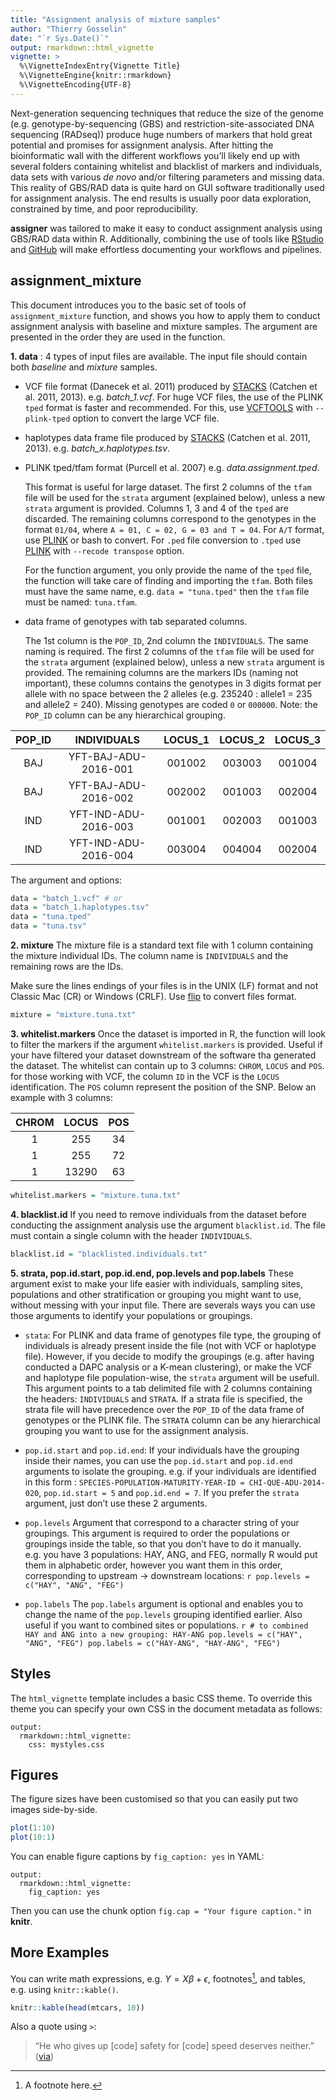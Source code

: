 ```yaml
---
title: "Assignment analysis of mixture samples"
author: "Thierry Gosselin"
date: "`r Sys.Date()`"
output: rmarkdown::html_vignette
vignette: >
  %\VignetteIndexEntry{Vignette Title}
  %\VignetteEngine{knitr::rmarkdown}
  %\VignetteEncoding{UTF-8}
---
```


Next-generation sequencing techniques that reduce the size of the genome (e.g. genotype-by-sequencing (GBS) and
restriction-site-associated DNA sequencing (RADseq)) produce huge numbers of markers that hold great potential and promises for assignment analysis. After hitting the bioinformatic wall with the different workflows you'll likely end up with several folders containing whitelist and blacklist of markers and individuals, data sets with various *de novo* and/or filtering parameters and missing data. This reality of GBS/RAD data is quite hard on GUI software traditionally used for assignment analysis. The end results is usually poor data exploration, constrained by time, and poor reproducibility.

**assigner** was tailored to make it easy to conduct assignment analysis using GBS/RAD data within R. Additionally, combining the use of tools like [RStudio](https://www.rstudio.com) and [GitHub](https://github.com) will make effortless documenting your workflows and pipelines.


## assignment_mixture

This document introduces you to the basic set of tools of `assignment_mixture` 
function, and shows you how to apply them to conduct assignment analysis with 
baseline and mixture samples. The argument are presented in the order they are 
used in the function.

**1. data** : 4 types of input files are available. The input file should contain
both *baseline* and *mixture* samples.
    
* VCF file format (Danecek et al. 2011) produced by [STACKS](http://catchenlab.life.illinois.edu/stacks/) (Catchen et al. 2011, 2013). e.g. *batch_1.vcf*. For huge VCF files, the use of 
the PLINK `tped` format is faster and recommended. 
For this, use [VCFTOOLS](http://vcftools.sourceforge.net/) with `--plink-tped`
option to convert the large VCF file.

* haplotypes data frame file produced by [STACKS](http://catchenlab.life.illinois.edu/stacks/) (Catchen et al. 2011, 2013). e.g. *batch_x.haplotypes.tsv*.

* PLINK tped/tfam format (Purcell et al. 2007) e.g. *data.assignment.tped*.

    This format is useful for large dataset. The first 2 columns of the `tfam` 
    file will be used for the `strata` argument (explained below), 
    unless a new `strata` argument is provided. Columns 1, 3 and 4 
    of the `tped` are discarded. The remaining columns correspond to the 
    genotypes in the format `01/04`, where `A = 01, C = 02, G = 03 and T = 04`. 
    For `A/T` format, use [PLINK](http://pngu.mgh.harvard.edu/~purcell/plink/)
    or bash to convert. For `.ped` file conversion 
    to `.tped` use [PLINK](http://pngu.mgh.harvard.edu/~purcell/plink/)
    with `--recode transpose` option. 
    
    For the function argument, you only provide the name of the `tped` file, 
    the function will take care of finding and importing the `tfam`. Both files
    must have the same name, e.g. `data = "tuna.tped"` then the `tfam` file must
    be named: `tuna.tfam`.

* data frame of genotypes with tab separated columns. 
    
    The 1st column is the `POP_ID`, 2nd column the `INDIVIDUALS`. The same naming
    is required. The first 2 columns of the `tfam` 
    file will be used for the `strata` argument (explained below), 
    unless a new `strata` argument is provided.
    The remaining columns are the markers IDs (naming not important),
    these columns contains the genotypes in 3 digits format per allele with no 
    space between the 2 alleles (e.g. 235240 : allele1 = 235 and allele2 = 240).
    Missing genotypes are coded `0` or `000000`. Note: the `POP_ID` column 
    can be any hierarchical grouping.


POP_ID |INDIVIDUALS|LOCUS_1|LOCUS_2|LOCUS_3
:-------:|:-------:|:-------:|:-------:|:-------:|
BAJ|YFT-BAJ-ADU-2016-001|001002|003003|001004
BAJ|YFT-BAJ-ADU-2016-002|002002|001003|002004
IND|YFT-IND-ADU-2016-003|001001|002003|001003
IND|YFT-IND-ADU-2016-004|003004|004004|002004

The argument and options:
```r
data = "batch_1.vcf" # or
data = "batch_1.haplotypes.tsv"
data = "tuna.tped" 
data = "tuna.tsv"
```

**2. mixture** 
The mixture file is a standard text file with 1 column containing the mixture 
individual IDs. The column name is `INDIVIDUALS` and the remaining rows are the IDs.

Make sure the lines endings of your files is in the UNIX (LF) format and not Classic Mac (CR) or 
Windows (CRLF). Use [flip](https://ccrma.stanford.edu/~craig/utility/flip/) to convert files format.

```r
mixture = "mixture.tuna.txt"
```

**3. whitelist.markers** 
Once the dataset is imported in R, the function will look to filter the markers 
if the argument `whitelist.markers` is provided. Useful if your have filtered your
dataset downstream of the software tha generated the dataset. The whitelist can contain up 
to 3 columns: `CHROM`, `LOCUS` and `POS`. for those working with VCF, 
the column `ID` in the VCF is the `LOCUS` identification. The `POS` column 
represent the position of the SNP. Below an example with 3 columns:

CHROM |LOCUS|POS
:-------:|:-------:|:-------:|
1|255|34
1|255|72
1|13290|63

```r
whitelist.markers = "mixture.tuna.txt"
```


**4. blacklist.id** 
If you need to remove individuals from the dataset before conducting the 
assignment analysis use the argument `blacklist.id`. The file must contain a 
single column with the header `INDIVIDUALS`.

```r
blacklist.id = "blacklisted.individuals.txt"
```

**5. strata, pop.id.start, pop.id.end, pop.levels and pop.labels** 
These argument exist to make your life easier with individuals, sampling sites,
populations and other stratification or grouping you might want to use, without 
messing with your input file. There are severals ways you can use those arguments
to identify your populations or groupings.

* `stata`: For PLINK and data frame of genotypes file type, the grouping of individuals is already 
present inside the file (not with VCF or haplotype file). 
However, if you decide to modify the 
groupings (e.g. after having conducted a DAPC analysis or a K-mean clustering), 
or make the VCF and haplotype file population-wise, the `strata` argument 
will be usefull. This argument points to a tab delimited 
file with 2 columns containing the headers: `INDIVIDUALS` and `STRATA`. 
If a strata file is specified, the strata file will have precedence over the 
`POP_ID` of the data frame of genotypes or the PLINK file. 
The `STRATA` column can be any hierarchical grouping you want to use for the 
assignment analysis.

* `pop.id.start` and `pop.id.end`:
If your individuals have the grouping inside their names, you can use the 
`pop.id.start` and `pop.id.end` arguments to isolate the grouping. 
e.g. if your individuals are identified in this form : 
`SPECIES-POPULATION-MATURITY-YEAR-ID = CHI-QUE-ADU-2014-020`, 
`pop.id.start = 5` and `pop.id.end = 7`. If you prefer the `strata` argument, 
just don't use these 2 arguments.

* `pop.levels`
Argument that correspond to a character string of your groupings.
This argument is required to order the populations or groupings inside the table,
so that you don't have to do it manually. 
e.g. you have 3 populations: HAY, ANG, and FEG, normally R would put them in alphabetic order,
however you want them in this order, corresponding to upstream -> downstream 
locations:
    ```r
pop.levels = c("HAY", "ANG", "FEG")
```

* `pop.labels`
The `pop.labels` argument is optional and enables you to change the name of the 
`pop.levels` grouping identified earlier. 
Also useful if you want to combined sites or populations.
    ```r
# to combined HAY and ANG into a new grouping: HAY-ANG
pop.levels = c("HAY", "ANG", "FEG")
pop.labels = c("HAY-ANG", "HAY-ANG", "FEG")
```

## Styles

The `html_vignette` template includes a basic CSS theme. To override this theme you can specify your own CSS in the document metadata as follows:

    output: 
      rmarkdown::html_vignette:
        css: mystyles.css

## Figures

The figure sizes have been customised so that you can easily put two images side-by-side. 

```r
plot(1:10)
plot(10:1)
```

You can enable figure captions by `fig_caption: yes` in YAML:

    output:
      rmarkdown::html_vignette:
        fig_caption: yes

Then you can use the chunk option `fig.cap = "Your figure caption."` in **knitr**.

## More Examples

You can write math expressions, e.g. $Y = X\beta + \epsilon$, footnotes^[A footnote here.], and tables, e.g. using `knitr::kable()`.

```r
knitr::kable(head(mtcars, 10))
```

Also a quote using `>`:

> "He who gives up [code] safety for [code] speed deserves neither."
([via](https://twitter.com/hadleywickham/status/504368538874703872))
